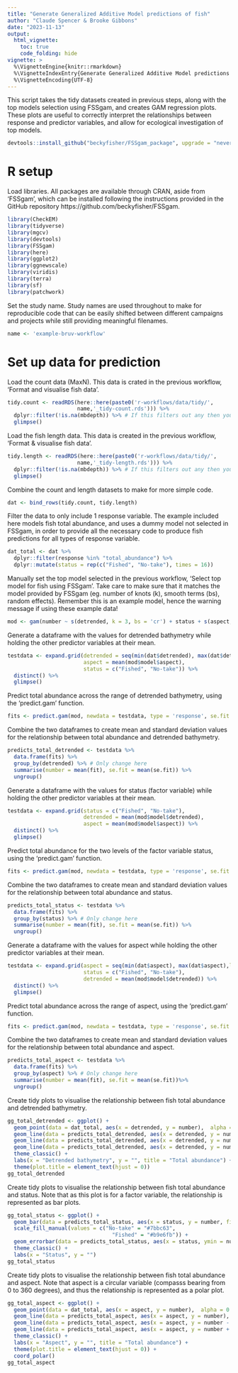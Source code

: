 ```yaml
---
title: "Generate Generalized Additive Model predictions of fish"
author: "Claude Spencer & Brooke Gibbons"
date: "2023-11-13"
output:
  html_vignette:
    toc: true
    code_folding: hide
vignette: >
  %\VignetteEngine{knitr::rmarkdown}
  %\VignetteIndexEntry{Generate Generalized Additive Model predictions of fish}
  %\VignetteEncoding{UTF-8}
---
```

This script takes the tidy datasets created in previous steps, along with the top models selection using FSSgam, and creates GAM regression plots. These plots are useful to correctly interpret the relationships between response and predictor variables, and allow for ecological investigation of top models.

```r
devtools::install_github("beckyfisher/FSSgam_package", upgrade = "never")
```

# R setup
Load libraries. All packages are available through CRAN, aside from ‘FSSgam’, which can be installed following the instructions provided in the GitHub repository https://github.com/beckyfisher/FSSgam.

```r
library(CheckEM)
library(tidyverse)
library(mgcv)
library(devtools)
library(FSSgam)
library(here)
library(ggplot2)
library(ggnewscale)
library(viridis)
library(terra)
library(sf)
library(patchwork)
```

Set the study name. Study names are used throughout to make for reproducible code that can be easily shifted between different campaigns and projects while still providing meaningful filenames.

```r
name <- 'example-bruv-workflow'
```

# Set up data for prediction
Load the count data (MaxN). This data is crated in the previous workflow, 'Format and visualise fish data'.

```r
tidy.count <- readRDS(here::here(paste0('r-workflows/data/tidy/', 
                      name,'_tidy-count.rds'))) %>%
  dplyr::filter(!is.na(mbdepth)) %>% # If this filters out any then you need to go back and create your spatial layers
  glimpse()
```

Load the fish length data. This data is created in the previous workflow, 'Format & visualise fish data'.

```r
tidy.length <- readRDS(here::here(paste0('r-workflows/data/tidy/', 
                      name,'_tidy-length.rds'))) %>%
  dplyr::filter(!is.na(mbdepth)) %>% # If this filters out any then you need to go back and create your spatial layers
  glimpse()
```

Combine the count and length datasets to make for more simple code.

```r
dat <- bind_rows(tidy.count, tidy.length)
```

Filter the data to only include 1 response variable. The example included here models fish total abundance, and uses a dummy model not selected in FSSgam, in order to provide all the necessary code to produce fish predictions for all types of response variable.

```r
dat_total <- dat %>% 
  dplyr::filter(response %in% "total_abundance") %>%
  dplyr::mutate(status = rep(c("Fished", "No-take"), times = 16))
```

Manually set the top model selected in the previous workflow, 'Select top model for fish using FSSgam'. Take care to make sure that it matches the model provided by FSSgam (eg. number of knots (k), smooth terms (bs), random effects). Remember this is an example model, hence the warning message if using these example data!

```r
mod <- gam(number ~ s(detrended, k = 3, bs = 'cr') + status + s(aspect, k = 3, bs = 'cc'), family = tw(), data = dat_total)
```

Generate a dataframe with the values for detrended bathymetry while holding the other predictor variables at their mean.

```r
testdata <- expand.grid(detrended = seq(min(dat$detrended), max(dat$detrended),length.out = 20),
                        aspect = mean(mod$model$aspect),
                        status = c("Fished", "No-take")) %>%
  distinct() %>%
  glimpse()
```

Predict total abundance across the range of detrended bathymetry, using the 'predict.gam' function. 

```r
fits <- predict.gam(mod, newdata = testdata, type = 'response', se.fit = T)
```

Combine the two dataframes to create mean and standard deviation values for the relationship between total abundance and detrended bathymetry.

```r
predicts_total_detrended <- testdata %>%
  data.frame(fits) %>%
  group_by(detrended) %>% # Only change here
  summarise(number = mean(fit), se.fit = mean(se.fit)) %>%
  ungroup()
```

Generate a dataframe with the values for status (factor variable) while holding the other predictor variables at their mean.

```r
testdata <- expand.grid(status = c("Fished", "No-take"),
                        detrended = mean(mod$model$detrended),
                        aspect = mean(mod$model$aspect)) %>%
  distinct() %>%
  glimpse()
```

Predict total abundance for the two levels of the factor variable status, using the 'predict.gam' function. 

```r
fits <- predict.gam(mod, newdata = testdata, type = 'response', se.fit = T)
```

Combine the two dataframes to create mean and standard deviation values for the relationship between total abundance and status.

```r
predicts_total_status <- testdata %>%
  data.frame(fits) %>%
  group_by(status) %>% # Only change here
  summarise(number = mean(fit), se.fit = mean(se.fit)) %>%
  ungroup()
```

Generate a dataframe with the values for aspect while holding the other predictor variables at their mean.

```r
testdata <- expand.grid(aspect = seq(min(dat$aspect), max(dat$aspect),length.out = 20),
                        status = c("Fished", "No-take"),
                        detrended = mean(mod$model$detrended)) %>%
  distinct() %>%
  glimpse()
```

Predict total abundance across the range of aspect, using the 'predict.gam' function. 

```r
fits <- predict.gam(mod, newdata = testdata, type = 'response', se.fit = T)
```

Combine the two dataframes to create mean and standard deviation values for the relationship between total abundance and aspect.

```r
predicts_total_aspect <- testdata %>%
  data.frame(fits) %>%
  group_by(aspect) %>% # Only change here
  summarise(number = mean(fit), se.fit = mean(se.fit))%>%
  ungroup()
```

Create tidy plots to visualise the relationship between fish total abundance and detrended bathymetry.

```r
gg_total_detrended <- ggplot() +
  geom_point(data = dat_total, aes(x = detrended, y = number),  alpha = 0.2, size = 1, show.legend = F) +
  geom_line(data = predicts_total_detrended, aes(x = detrended, y = number), alpha = 0.5) +
  geom_line(data = predicts_total_detrended, aes(x = detrended, y = number - se.fit), linetype = "dashed", alpha = 0.5) +
  geom_line(data = predicts_total_detrended, aes(x = detrended, y = number + se.fit), linetype = "dashed", alpha = 0.5) +
  theme_classic() +
  labs(x = "Detrended bathymetry", y = "", title = "Total abundance") +
  theme(plot.title = element_text(hjust = 0))
gg_total_detrended
```

Create tidy plots to visualise the relationship between fish total abundance and status. Note that as this plot is for a factor variable, the relationship is represented as bar plots.

```r
gg_total_status <- ggplot() +
  geom_bar(data = predicts_total_status, aes(x = status, y = number, fill = status), stat = "identity", show.legend = F) +
  scale_fill_manual(values = c("No-take" = "#7bbc63", 
                                 "Fished" = "#b9e6fb")) +
  geom_errorbar(data = predicts_total_status, aes(x = status, ymin = number - se.fit, ymax = number + se.fit), width = 0.5) +
  theme_classic() +
  labs(x = "Status", y = "")
gg_total_status
```

Create tidy plots to visualise the relationship between fish total abundance and aspect. Note that aspect is a circular variable (compasss bearing from 0 to 360 degrees), and thus the relationship is represented as a polar plot.

```r
gg_total_aspect <- ggplot() +
  geom_point(data = dat_total, aes(x = aspect, y = number),  alpha = 0.2, size = 1, show.legend = F) +
  geom_line(data = predicts_total_aspect, aes(x = aspect, y = number), alpha = 0.5) +
  geom_line(data = predicts_total_aspect, aes(x = aspect, y = number - se.fit), linetype = "dashed", alpha = 0.5) +
  geom_line(data = predicts_total_aspect, aes(x = aspect, y = number + se.fit), linetype = "dashed", alpha = 0.5) +
  theme_classic() +
  labs(x = "Aspect", y = "", title = "Total abundance") +
  theme(plot.title = element_text(hjust = 0)) +
  coord_polar()
gg_total_aspect
```